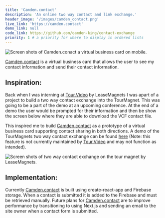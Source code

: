 ```yaml
---
title: 'Camden.contact'
description: 'An online two way contact and link exchange.'
header_image: '/images/camden_contact.png'
live_link: 'https://camden.contact'
demo_link: null 
code_link: https://github.com/camden-king/contact-exchange 
priority: 1 # a priority for where to display in ordered lists
---
```


<Image src="/images/Camden_contact_banner.png" layout="intrinsic" alt="Screen shots of Camden.conact a virtual business card on mobile." sizes width={3510} height={2531} />

[Camden.contact](http://Camden.contact) is a virtual business card that allows the user to see my contact information and send their contact information. 

## Inspiration:

Back when I was interning at [Tour.Video](http://Tour.Video) by LeaseMagnets I was apart of a project to build a two way contact exchange into the TourMagnet. This was going to be a part of the demo at an upcoming conference. At the end of a demo the user would be prompted for their information and then be show the screen below where they are able to download the VCF contact file. 

This inspired me to build [Camden.contact](http://Camden.contact) as a prototype of a virtual business card supporting contact sharing in both directions. A demo of the TourMagnets two way contact exchange can be found [here](https://embed.tour.video?uuid=5d25b3c0-19bc-40ff-a0d3-762ccfb7cdc9&inline=true&screen=floor_plans.form_screen&inlineCTA=Take%20a%20tour&hideButtons=false&tourMsg=undefined) (Note: this feature is not currently maintained by [Tour.Video](http://Tour.Video) and may not function as intended). 

<Image src="/images/leasemagnets_contact_exchange.jpeg" layout="intrinsic" alt="Screen shots of two way contact exchange on the tour magnet by LeaseMagnets." width={234} height={506.2} />

## Implementation:

Currently [Camden.contact](http://Camden.contact) is built using create-react-app and Firebase storage. When a contact is submitted it is added to the Firebase and must be retrieved manually. Future plans for [Camden.contact](http://Camden.contact) are to improve performance by transitioning to using Next.js and sending an email to the site owner when a contact form is submitted.